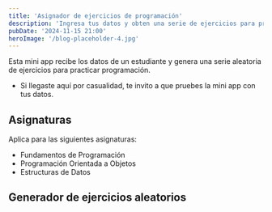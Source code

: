 ```yaml
---
title: 'Asignador de ejercicios de programación'
description: 'Ingresa tus datos y obten una serie de ejercicios para practicar tus habilidades de programación.'
pubDate: '2024-11-15 21:00'
heroImage: '/blog-placeholder-4.jpg'
---
```


Esta mini app recibe los datos de un estudiante y genera una serie aleatoria de ejercicios para practicar programación.

- Si llegaste aquí por casualidad, te invito a que pruebes la mini app con tus datos.

## Asignaturas

Aplica para las siguientes asignaturas:

- Fundamentos de Programación
- Programación Orientada a Objetos
- Estructuras de Datos

## Generador de ejercicios aleatorios


<RandomAExercises min={1} max={10} />

